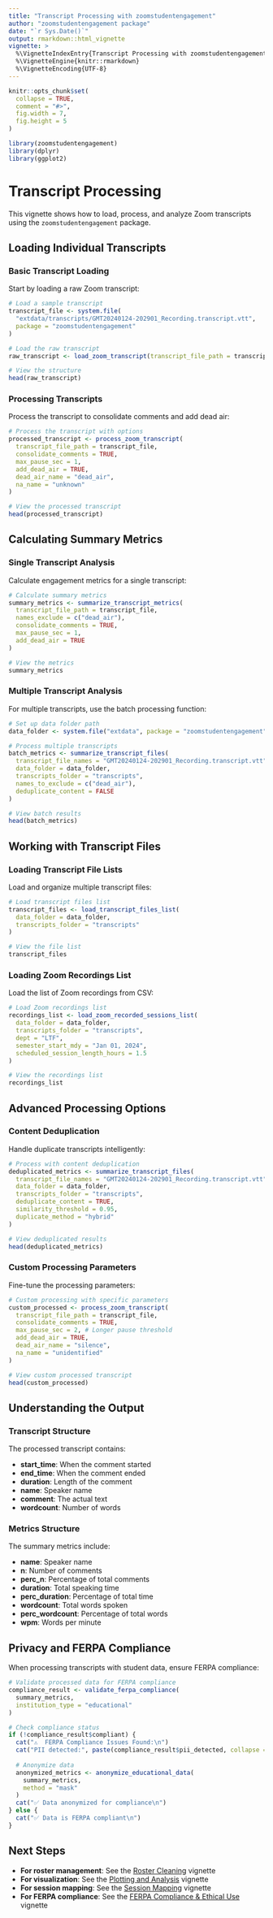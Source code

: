 ```yaml
---
title: "Transcript Processing with zoomstudentengagement"
author: "zoomstudentengagement package"
date: "`r Sys.Date()`"
output: rmarkdown::html_vignette
vignette: >
  %\VignetteIndexEntry{Transcript Processing with zoomstudentengagement}
  %\VignetteEngine{knitr::rmarkdown}
  %\VignetteEncoding{UTF-8}
---
```


```r
knitr::opts_chunk$set(
  collapse = TRUE,
  comment = "#>",
  fig.width = 7,
  fig.height = 5
)
```

```r
library(zoomstudentengagement)
library(dplyr)
library(ggplot2)
```

# Transcript Processing

This vignette shows how to load, process, and analyze Zoom transcripts using the `zoomstudentengagement` package.

## Loading Individual Transcripts

### Basic Transcript Loading

Start by loading a raw Zoom transcript:

```r
# Load a sample transcript
transcript_file <- system.file(
  "extdata/transcripts/GMT20240124-202901_Recording.transcript.vtt",
  package = "zoomstudentengagement"
)

# Load the raw transcript
raw_transcript <- load_zoom_transcript(transcript_file_path = transcript_file)

# View the structure
head(raw_transcript)
```

### Processing Transcripts

Process the transcript to consolidate comments and add dead air:

```r
# Process the transcript with options
processed_transcript <- process_zoom_transcript(
  transcript_file_path = transcript_file,
  consolidate_comments = TRUE,
  max_pause_sec = 1,
  add_dead_air = TRUE,
  dead_air_name = "dead_air",
  na_name = "unknown"
)

# View the processed transcript
head(processed_transcript)
```

## Calculating Summary Metrics

### Single Transcript Analysis

Calculate engagement metrics for a single transcript:

```r
# Calculate summary metrics
summary_metrics <- summarize_transcript_metrics(
  transcript_file_path = transcript_file,
  names_exclude = c("dead_air"),
  consolidate_comments = TRUE,
  max_pause_sec = 1,
  add_dead_air = TRUE
)

# View the metrics
summary_metrics
```

### Multiple Transcript Analysis

For multiple transcripts, use the batch processing function:

```r
# Set up data folder path
data_folder <- system.file("extdata", package = "zoomstudentengagement")

# Process multiple transcripts
batch_metrics <- summarize_transcript_files(
  transcript_file_names = "GMT20240124-202901_Recording.transcript.vtt",
  data_folder = data_folder,
  transcripts_folder = "transcripts",
  names_to_exclude = c("dead_air"),
  deduplicate_content = FALSE
)

# View batch results
head(batch_metrics)
```

## Working with Transcript Files

### Loading Transcript File Lists

Load and organize multiple transcript files:

```r
# Load transcript files list
transcript_files <- load_transcript_files_list(
  data_folder = data_folder,
  transcripts_folder = "transcripts"
)

# View the file list
transcript_files
```

### Loading Zoom Recordings List

Load the list of Zoom recordings from CSV:

```r
# Load Zoom recordings list
recordings_list <- load_zoom_recorded_sessions_list(
  data_folder = data_folder,
  transcripts_folder = "transcripts",
  dept = "LTF",
  semester_start_mdy = "Jan 01, 2024",
  scheduled_session_length_hours = 1.5
)

# View the recordings list
recordings_list
```

## Advanced Processing Options

### Content Deduplication

Handle duplicate transcripts intelligently:

```r
# Process with content deduplication
deduplicated_metrics <- summarize_transcript_files(
  transcript_file_names = "GMT20240124-202901_Recording.transcript.vtt",
  data_folder = data_folder,
  transcripts_folder = "transcripts",
  deduplicate_content = TRUE,
  similarity_threshold = 0.95,
  duplicate_method = "hybrid"
)

# View deduplicated results
head(deduplicated_metrics)
```

### Custom Processing Parameters

Fine-tune the processing parameters:

```r
# Custom processing with specific parameters
custom_processed <- process_zoom_transcript(
  transcript_file_path = transcript_file,
  consolidate_comments = TRUE,
  max_pause_sec = 2, # Longer pause threshold
  add_dead_air = TRUE,
  dead_air_name = "silence",
  na_name = "unidentified"
)

# View custom processed transcript
head(custom_processed)
```

## Understanding the Output

### Transcript Structure

The processed transcript contains:

- **start_time**: When the comment started
- **end_time**: When the comment ended  
- **duration**: Length of the comment
- **name**: Speaker name
- **comment**: The actual text
- **wordcount**: Number of words

### Metrics Structure

The summary metrics include:

- **name**: Speaker name
- **n**: Number of comments
- **perc_n**: Percentage of total comments
- **duration**: Total speaking time
- **perc_duration**: Percentage of total time
- **wordcount**: Total words spoken
- **perc_wordcount**: Percentage of total words
- **wpm**: Words per minute

## Privacy and FERPA Compliance

When processing transcripts with student data, ensure FERPA compliance:

```r
# Validate processed data for FERPA compliance
compliance_result <- validate_ferpa_compliance(
  summary_metrics,
  institution_type = "educational"
)

# Check compliance status
if (!compliance_result$compliant) {
  cat("⚠️  FERPA Compliance Issues Found:\n")
  cat("PII detected:", paste(compliance_result$pii_detected, collapse = ", "), "\n")
  
  # Anonymize data
  anonymized_metrics <- anonymize_educational_data(
    summary_metrics,
    method = "mask"
  )
  cat("✅ Data anonymized for compliance\n")
} else {
  cat("✅ Data is FERPA compliant\n")
}
```

## Next Steps

- **For roster management**: See the [Roster Cleaning](roster-cleaning.html) vignette
- **For visualization**: See the [Plotting and Analysis](plotting.html) vignette
- **For session mapping**: See the [Session Mapping](session-mapping.html) vignette
- **For FERPA compliance**: See the [FERPA Compliance & Ethical Use](ferpa-ethics.html) vignette 
